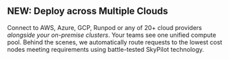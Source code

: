 ## NEW: Deploy across Multiple Clouds

Connect to AWS, Azure, GCP, Runpod or any of 20+ cloud providers _alongside your on-premise clusters_. Your teams see one unified compute pool. Behind the scenes, we automatically route requests to the lowest cost nodes meeting requirements using battle-tested SkyPilot technology.
